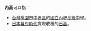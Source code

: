 '''內高'''可以指：
*[[台灣|台灣]][[桃園市|桃園市]][[中壢區|中壢區]]的[[國立內壢高級中學|國立內壢高級中學]]。
*[[日本|日本]][[幕府時代|幕府時代]]實際收穫的[[石高|石高]]。
{{disambig|Cat=二字亞洲相關消歧義}}